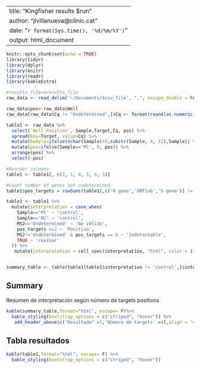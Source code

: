 
---
title: "Kingfisher results $run"
author: "jlvillanueva@clinic.cat"
date: "`r format(Sys.time(), '%d/%m/%Y')`"
output: html_document
---

```r
knitr::opts_chunk$set(echo = TRUE)
library(tidyr)
library(dplyr)
library(knitr)
library(readr)
library(kableExtra)

#results_file=$results_file
raw_data <- read_delim('~/Documents/$csv_file', ",", escape_double = FALSE, trim_ws = TRUE, skip = 20)

raw_data$pos<-raw_data$Well
raw_data[raw_data$Cq != "Undetermined",]$Cq <- format(round(as.numeric(raw_data[raw_data$Cq != "Undetermined",]$Cq),digits=2))

table1 <- raw_data %>%
  select(`Well Position`, Sample,Target,Cq, pos) %>%
  spread(key=Target, value=Cq) %>%
  mutate(Sample=ifelse(nchar(Sample)>3,substr(Sample, 4, 12),Sample)) %>%
  mutate(pos=ifelse(Sample=='PC', 0, pos)) %>%
  arrange(pos) %>%
  select(-pos)

#Reorder columns
table1 <- table1[, c(2, 1, 4, 5, 6, 3)]

#Count number of genes not undetermined
table1$pos_targets = rowSums(table1[,c('N gene','ORF1ab','S gene')] != 'Undetermined')

table1 <- table1 %>%
  mutate(interpretation = case_when(
    Sample=='PC' ~ 'control',
    Sample=='NC' ~ 'control',
    MS2=='Undetermined' ~ 'No válido',
    pos_targets >=2 ~ 'Positivo',
    MS2!='Undetermined' & pos_targets == 0 ~ 'Indetectable',
    TRUE ~ 'revisar'
  )) %>%
   mutate(interpretation = cell_spec(interpretation, "html", color = ifelse(interpretation == "revisar", "red", "black")))


summary_table <- table(table1[table1$interpretation != 'control',]$interpretation, pos_targets = factor(table1[table1$interpretation != 'control',]$pos_targets, levels=0:3))

```

## Summary
Resumen de interpretación según número de targets positivos
```r
kable(summary_table,format="html", escape= F)%>%
  kable_styling(bootstrap_options = c("striped", "hover")) %>%
   add_header_above(c("Resultado" =1,'Número de targets' =4),align = 'center')
```

## Tabla resultados
```r
kable(table1,format="html", escape= F) %>%
  kable_styling(bootstrap_options = c("striped", "hover"))
```

